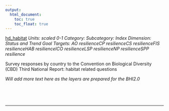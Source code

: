 ```yaml
---
output:
  html_document:
    toc: true
    toc_float: true
---
```


[hd_habitat](https://github.com/OHI-Science/bhi/blob/master/baltic/layers/hd_habitat_gl2018.csv)
*Units: scaled 0-1*
*Category:*
*Subcategory:*
*Index Dimension: Status and Trend*
*Goal Targets: AO resilienceCP resilienceCS resilienceFIS resilienceHAB resilienceICO resilienceLSP resilienceNP resilienceSPP resilience*

Survey responses by country to the Convention on Biological Diversity (CBD) Third National Report: habitat related questions

*Will add more text here as the layers are prepared for the BHI2.0*

<br>



<br>

--- 
